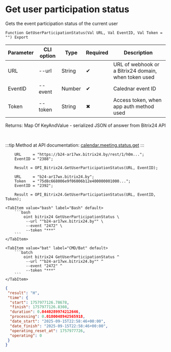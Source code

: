 ﻿---
sidebar_position: 6
description: Get user participation status and other functions to work with Bitrix24 in the Open Integration Package, a free open-source integration library for 1C:Enterprise 8, OneScript and CLI
keywords: [1C, 1С, 1С:Enterprise, 1С:Enterprise 8.3, API, Integration, Services, Exchange, OneScript, CLI, Bitrix24]
---


# Get user participation status
 Gets the event participation status of the current user



`Function GetUserParticipationStatus(Val URL, Val EventID, Val Token = "") Export`

  | Parameter | CLI option | Type | Required | Description |
  |-|-|-|-|-|
  | URL | --url | String | &#x2714; | URL of webhook or a Bitrix24 domain, when token used |
  | EventID | --event | Number | &#x2714; | Calednar event ID |
  | Token | --token | String | &#x2716; | Access token, when app auth method used |

  
  Returns:  Map Of KeyAndValue - serialized JSON of answer from Bitrix24 API

<br/>

:::tip
Method at API documentation: [calendar.meeting.status.get](https://apidocs.bitrix24.ru/api-reference/calendar/calendar-event/calendar-meeting-status-get.html)
:::
<br/>



```bsl title="1C:Enterprise/OneScript code example"
    URL     = "https://b24-ar17wx.bitrix24.by/rest/1/h0m...";
    EventID = "2388";

    Result = OPI_Bitrix24.GetUserParticipationStatus(URL, EventID);

    URL     = "b24-ar17wx.bitrix24.by";
    Token   = "75d8c668006e9f06006b12e400000001000...";
    EventID = "2392";

    Result = OPI_Bitrix24.GetUserParticipationStatus(URL, EventID, Token);
```
 

 <Tabs>
  
    <TabItem value="bash" label="Bash" default>
        ```bash
            oint bitrix24 GetUserParticipationStatus \
             --url ""b24-ar17wx.bitrix24.by"" \
             --event "2472" \
             --token "***"
        ```
    </TabItem>
  
    <TabItem value="bat" label="CMD/Bat" default>
        ```batch
            oint bitrix24 GetUserParticipationStatus ^
             --url ""b24-ar17wx.bitrix24.by"" ^
             --event "2472" ^
             --token "***"
        ```
    </TabItem>
</Tabs>


```json title="Result"
{
 "result": "H",
 "time": {
  "start": 1757977126.78678,
  "finish": 1757977126.8308,
  "duration": 0.0440289974212646,
  "processing": 0.0180048942565918,
  "date_start": "2025-09-15T22:58:46+00:00",
  "date_finish": "2025-09-15T22:58:46+00:00",
  "operating_reset_at": 1757977726,
  "operating": 0
 }
}
```

